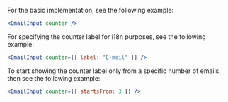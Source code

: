 For the basic implementation, see the following example:

```jsx
<EmailInput counter />
```

For specifying the counter label for i18n purposes, see the following example:

```jsx
<EmailInput counter={{ label: "E-mail" }} />
```

To start showing the counter label only from a specific number of emails, then see the following example:

```jsx
<EmailInput counter={{ startsFrom: 3 }} />
```
